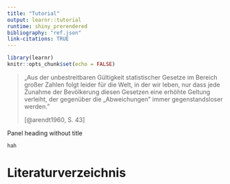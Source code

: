 ```yaml
---
title: "Tutorial"
output: learnr::tutorial
runtime: shiny_prerendered
bibliography: "ref.json"
link-citations: TRUE
---
```


```r
library(learnr)
knitr::opts_chunk$set(echo = FALSE)
```

> „Aus der unbestreitbaren Gültigkeit statistischer Gesetze im Bereich großer Zahlen folgt leider für die Welt, in der wir leben, nur dass jede Zunahme der Bevölkerung diesen Gesetzen eine erhöhte Geltung verleiht, der gegenüber die „Abweichungen" immer gegenstandsloser werden."
>
> [@arendt1960, S. 43]
>

<div class="panel panel-info">
  <div class="panel-heading">Panel heading without title</div>
  <div class="panel-body">
    hah
  </div>
</div>


# Literaturverzeichnis
